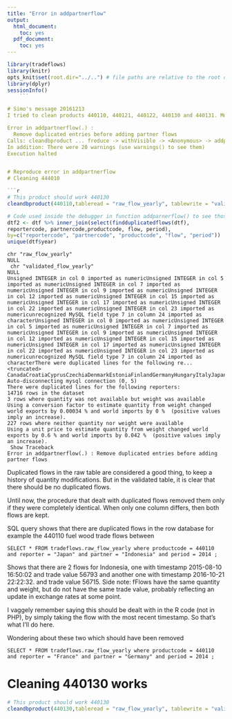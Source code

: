 ```yaml
---
title: "Error in addpartnerflow"
output:
  html_document:
    toc: yes
  pdf_document:
    toc: yes
---
```



```r
library(tradeflows)
library(knitr)
opts_knit$set(root.dir="../..") # file paths are relative to the root of the project directory
library(dplyr)
sessionInfo()
    ``` 

# Simo's message 20161213
I tried to clean products 440110, 440121, 440122, 440130 and 440131. Most have over 10000 rows in the database, only 440131 has about 8000 rows, so it seems to me it should not fail because of lack of data. Cleaning was successful only for 440130, all others failed with error

Error in addpartnerflow(.) :
  Remove duplicated entries before adding partner flows
Calls: cleandbproduct ... freduce -> withVisible -> <Anonymous> -> addpartnerflow
In addition: There were 20 warnings (use warnings() to see them)
Execution halted


# Reproduce error in addpartnerflow
# Cleaning 444010

```r
# This product should work 440130
cleandbproduct(440110,tableread = "raw_flow_yearly", tablewrite = "validated_flow_yearly")

# Code used inside the debugger in function addparnerflow() to see those duplicated flows
dtf2 <- dtf %>% inner_join(select(findduplicatedflows(dtf), 
reportercode, partnercode,productcode, flow, period), 
by=c("reportercode", "partnercode", "productcode", "flow", "period"))
unique(dtf$year)

```


```
chr "raw_flow_yearly"
NULL
 chr "validated_flow_yearly"
NULL
Unsigned INTEGER in col 0 imported as numericUnsigned INTEGER in col 5 imported as numericUnsigned INTEGER in col 7 imported as numericUnsigned INTEGER in col 9 imported as numericUnsigned INTEGER in col 12 imported as numericUnsigned INTEGER in col 15 imported as numericUnsigned INTEGER in col 17 imported as numericUnsigned INTEGER in col 22 imported as numericUnsigned INTEGER in col 23 imported as numericunrecognized MySQL field type 7 in column 24 imported as characterUnsigned INTEGER in col 0 imported as numericUnsigned INTEGER in col 5 imported as numericUnsigned INTEGER in col 7 imported as numericUnsigned INTEGER in col 9 imported as numericUnsigned INTEGER in col 12 imported as numericUnsigned INTEGER in col 15 imported as numericUnsigned INTEGER in col 17 imported as numericUnsigned INTEGER in col 22 imported as numericUnsigned INTEGER in col 23 imported as numericunrecognized MySQL field type 7 in column 24 imported as characterThere were duplicated lines for the following re... <truncated>
CanadaCroatiaCyprusCzechiaDenmarkEstoniaFinlandGermanyHungaryItalyJapanKazakhstanLatviaLuxembourgMontenegroNetherlandsNorwayPortugalSlovakiaSloveniaSwedenTurkeyUSAFranceIreland
Auto-disconnecting mysql connection (0, 5)
There were duplicated lines for the following reporters:
14716 rows in the dataset
3 rows where quantity was not available but weight was available
Using a conversion factor to estimate quantity from weight changed world exports by 0.00034 % and world imports by 0 %  (positive values imply an increase).
227 rows where neither quantity nor weight were available
Using a unit price to estimate quantity from weight changed world exports by 0.6 % and world imports by 0.042 %  (positive values imply an increase).
 Show Traceback
Error in addpartnerflow(.) : Remove duplicated entries before adding partner flows

```

Duplicated flows in the raw table are considered a good thing, to keep a history of quantity modifications.
But in the validated table, it is clear that there should be no duplicated flows.

Until now, the procedure that dealt with duplicated flows removed them only if they were completely identical. When only one column differs, then both flows are kept.

SQL query shows that there are duplicated flows in the row database
for example the 440110 fuel wood trade flows between 
```
SELECT * FROM tradeflows.raw_flow_yearly where productcode = 440110 and reporter = "Japan" and partner = "Indonesia" and period = 2014 ;
```
Shows that there are 2 flows for Indonesia, one with timestamp 2015-08-10 16:50:02 and trade value 56793 and another one with timestamp 2016-10-21 22:22:32. and trade value 56715. Side note: fFlows have the same quantity and weight, but do not have the same trade value, probably reflecting an update in exchange rates at some point. 


 I vaggely remember saying this should be dealt with in the R code (not in PHP), by simply taking the flow with the most recent timestamp. So that's what I'll do here. 

Wondering about these two which should have been removed
```
SELECT * FROM tradeflows.raw_flow_yearly where productcode = 440110 and reporter = "France" and partner = "Germany" and period = 2014 ;
```


# Cleaning 440130 works

```r
# This product should work 440130
cleandbproduct(440130,tableread = "raw_flow_yearly", tablewrite = "validated_flow_yearly")
```
